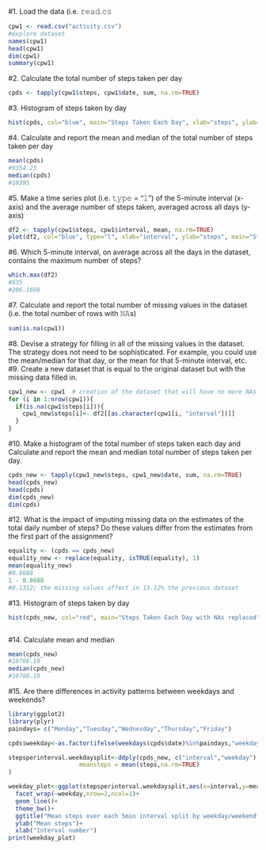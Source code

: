 #1. Load the data (i.e. 𝚛𝚎𝚊𝚍.𝚌𝚜
```r
cpw1 <- read.csv("activity.csv")
#explore dataset
names(cpw1)
head(cpw1)
dim(cpw1)
summary(cpw1)
```
#2. Calculate the total number of steps taken per day
```r
cpds <- tapply(cpw1$steps, cpw1$date, sum, na.rm=TRUE)
```
#3. Histogram of steps taken by day
```r
hist(cpds, col="blue", main="Steps Taken Each Day", xlab="steps", ylab="day")
```
#4. Calculate and report the mean and median of the total number of steps taken per day
```r
mean(cpds)
#9354.23
median(cpds)
#10395
```
#5. Make a time series plot (i.e. 𝚝𝚢𝚙𝚎 = "𝚕") of the 5-minute interval (x-axis) and the average number of steps taken, averaged across all days (y-axis)
```r
df2 <- tapply(cpw1$steps, cpw1$interval, mean, na.rm=TRUE)
plot(df2, col="blue", type="l", xlab="interval", ylab="steps", main="Steps done by interval")
```
#6. Which 5-minute interval, on average across all the days in the dataset, contains the maximum number of steps?
```r
which.max(df2)
#835
#206.1698
```
#7. Calculate and report the total number of missing values in the dataset (i.e. the total number of rows with 𝙽𝙰s)
```r
sum(is.na(cpw1))
```
#8. Devise a strategy for filling in all of the missing values in the dataset. The strategy does not need to be sophisticated. For example, you could use the mean/median for that day, or the mean for that 5-minute interval, etc.
#9. Create a new dataset that is equal to the original dataset but with the missing data filled in.
```r
cpw1_new <- cpw1  # creation of the dataset that will have no more NAs
for (i in 1:nrow(cpw1)){
  if(is.na(cpw1$steps[i])){
    cpw1_new$steps[i]<- df2[[as.character(cpw1[i, "interval"])]]
  }
}
```
#10. Make a histogram of the total number of steps taken each day and Calculate and report the mean and median total number of steps taken per day. 
```r
cpds_new <- tapply(cpw1_new$steps, cpw1_new$date, sum, na.rm=TRUE)
head(cpds_new)
head(cpds)
dim(cpds_new)
dim(cpds)
```
#12. What is the impact of imputing missing data on the estimates of the total daily number of steps? Do these values differ from the estimates from the first part of the assignment?
```r
equality <- (cpds == cpds_new)
equality_new <- replace(equality, isTRUE(equality), 1)
mean(equality_new)
#0.8688
1 - 0.8688
#0.1312; the missing values affect in 13.12% the previous dataset
```
#13. Histogram of steps taken by day
```r
hist(cpds_new, col="red", main="Steps Taken Each Day with NAs replaced", xlab="steps", ylab="day")
```
```r
```
#14. Calculate mean and median
```r
mean(cpds_new)
#10766.19
median(cpds_new)
#10766.19
```
#15. Are there differences in activity patterns between weekdays and weekends?
```r
library(ggplot2)
library(plyr)
paindays= c("Monday","Tuesday","Wednesday","Thursday","Friday")

cpds$weekday<-as.factor(ifelse(weekdays(cpds$date)%in%paindays,"weekday","weekend"))

stepsperinterval.weekdaysplit<-ddply(cpds_new, c("interval","weekday"),summarise,
                    meansteps = mean(steps,na.rm=TRUE)
)

weekday_plot<-ggplot(stepsperinterval.weekdaysplit,aes(x=interval,y=meansteps))+
  facet_wrap(~weekday,nrow=2,ncol=1)+
  geom_line()+
  theme_bw()+
  ggtitle("Mean steps over each 5min interval split by weekday/weekend")+
  ylab("Mean steps")+
  xlab("Interval number")
print(weekday_plot)
```
